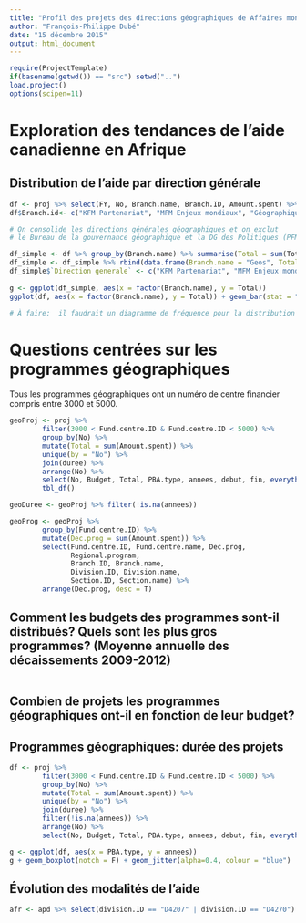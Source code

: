 ```yaml
---
title: "Profil des projets des directions géographiques de Affaires mondiales Canada"
author: "François-Philippe Dubé"
date: "15 décembre 2015"
output: html_document
---
```


``` r
require(ProjectTemplate)
if(basename(getwd()) == "src") setwd("..")
load.project()
options(scipen=11)
```
# Exploration des tendances de l'aide canadienne en Afrique

## Distribution de l'aide par direction générale
```r
df <- proj %>% select(FY, No, Branch.name, Branch.ID, Amount.spent) %>% group_by(Branch.name, FY) %>% summarize(Total = sum(Amount.spent)) %>% arrange(desc(Total)) 
df$Branch.id<- c("KFM Partenariat", "MFM Enjeux mondiaux", "Géographiques")

# On consolide les directions générales géographiques et on exclut 
# le Bureau de la gouvernance géographique et la DG des Politiques (PFM)

df_simple <- df %>% group_by(Branch.name) %>% summarise(Total = sum(Total)/1e06)
df_simple <- df_simple %>% rbind(data.frame(Branch.name = "Geos", Total = sum(df_simple[c(2:4, 6, 7, 9), Total]))) %>% filter(Branch.name %in% c("Geos", "MFM Global Issues and Development", "KFM Partnership for Develop. Innovation")) 
df_simple$`Direction generale` <- c("KFM Partenariat", "MFM Enjeux mondiaux", "Géographiques")
        
g <- ggplot(df_simple, aes(x = factor(Branch.name), y = Total))
ggplot(df, aes(x = factor(Branch.name), y = Total)) + geom_bar(stat = "identity", position = "stack") +  theme(axis.text.x = element_text(angle=90))

# À faire:  il faudrait un diagramme de fréquence pour la distribution des budgets par année pour chaque DG

```

# Questions centrées sur les programmes géographiques
Tous les programmes géographiques ont un numéro de centre financier compris entre 3000 et 5000.

```r
geoProj <- proj %>% 
        filter(3000 < Fund.centre.ID & Fund.centre.ID < 5000) %>%
        group_by(No) %>%
        mutate(Total = sum(Amount.spent)) %>%
        unique(by = "No") %>%
        join(duree) %>%
        arrange(No) %>%
        select(No, Budget, Total, PBA.type, annees, debut, fin, everything()) %>%
        tbl_df()

geoDuree <- geoProj %>% filter(!is.na(annees))

geoProg <- geoProj %>% 
        group_by(Fund.centre.ID) %>%
        mutate(Dec.prog = sum(Amount.spent)) %>%
        select(Fund.centre.ID, Fund.centre.name, Dec.prog,
               Regional.program,
               Branch.ID, Branch.name,
               Division.ID, Division.name, 
               Section.ID, Section.name) %>%
        arrange(Dec.prog, desc = T)

```


## Comment les budgets des programmes sont-il distribués? Quels sont les plus gros programmes? (Moyenne annuelle des décaissements 2009-2012)



```r


```




## Combien de projets les programmes géographiques ont-il en fonction de leur budget? 



## Programmes géographiques: durée des projets




```r
df <- proj %>% 
        filter(3000 < Fund.centre.ID & Fund.centre.ID < 5000) %>%
        group_by(No) %>%
        mutate(Total = sum(Amount.spent)) %>%
        unique(by = "No") %>%
        join(duree) %>%
        filter(!is.na(annees)) %>%
        arrange(No) %>%
        select(No, Budget, Total, PBA.type, annees, debut, fin, everything())

g <- ggplot(df, aes(x = PBA.type, y = annees))
g + geom_boxplot(notch = F) + geom_jitter(alpha=0.4, colour = "blue")

```     



## Évolution des modalités de l'aide
```r
afr <- apd %>% select(division.ID == "D4207" | division.ID == "D4270")

```




